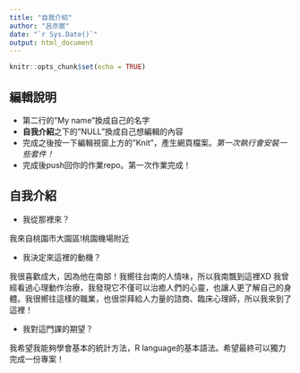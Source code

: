 ```yaml
---
title: "自我介紹"
author: "呂亦宸"
date: "`r Sys.Date()`"
output: html_document
---
```


```r
knitr::opts_chunk$set(echo = TRUE)
```

## 編輯說明

- 第二行的"My name"換成自己的名字
- **自我介紹**之下的"NULL"換成自己想編輯的內容
- 完成之後按一下編輯視窗上方的"Knit"，產生網頁檔案。*第一次執行會安裝一些套件！*
- 完成後push回你的作業repo。第一次作業完成！

## 自我介紹

- 我從那裡來？ 

我來自桃園市大園區!桃園機場附近

- 我決定來這裡的動機？

我很喜歡成大，因為他在南部！我嚮往台南的人情味，所以我南飄到這裡XD 我曾經看過心理動作治療，我發現它不僅可以治癒人們的心靈，也讓人更了解自己的身體。我很嚮往這樣的職業，也很崇拜給人力量的諮商、臨床心理師，所以我來到了這裡！

- 我對這門課的期望？

我希望我能夠學會基本的統計方法，R language的基本語法。希望最終可以獨力完成一份專案！

